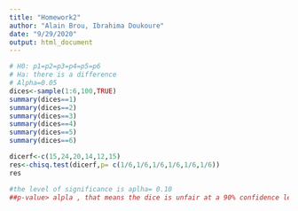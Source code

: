 ---
title: "Homework2"
author: "Alain Brou, Ibrahima Doukoure"
date: "9/29/2020"
output: html_document
---


```{r}
# H0: p1=p2=p3=p4=p5=p6
# Ha: there is a difference
# Alpha=0.05
dices<-sample(1:6,100,TRUE)
summary(dices==1)
summary(dices==2)
summary(dices==3)
summary(dices==4)
summary(dices==5)
summary(dices==6)

dicerf<-c(15,24,20,14,12,15)
res<-chisq.test(dicerf,p= c(1/6,1/6,1/6,1/6,1/6,1/6))
res

#the level of significance is aplha= 0.10
##p-value> alpla , that means the dice is unfair at a 90% confidence level
```

